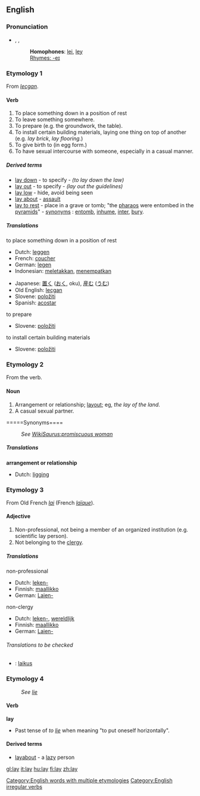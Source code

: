==English==
[[Category:English words with multiple etymologies]]

{{rank|open|therefore|feet|324|lay|along|four|wish}}

===Pronunciation===
*{{AHD|lā}}, {{IPA|/leɪ/}}, {{SAMPA|/leI/}}
*:'''Homophones''': [[lei]], [[ley]]
*:[[Rhymes:English:-eɪ|Rhymes: -eɪ]]

===Etymology 1===
From {{OE.}} ''[[lecgan]]''.

====Verb====
[[Category:English irregular verbs]]
{{en-verb2|'''to lay'''|'''[[lays]]'''|'''[[laid]]'''|'''[[laid]]'''|'''[[laying]]'''}}

# To place something down in a position of rest
# To leave something somewhere.
# To prepare (e.g. the groundwork, the table).
# To install certain building materials, laying one thing on top of another (e.g. ''lay brick'', ''lay flooring''.)
# To give birth to (in egg form.)
# To have sexual intercourse with someone, especially in a casual manner.

=====Derived terms=====
* [[lay down]] - to specify - ''(to lay down the law)''
* [[lay out]] - to specify - ''(lay out the guidelines)''
* [[lay low]] - hide, avoid being seen
* [[lay about]] - [[assault]]
* [[lay to rest]] - place in a grave or tomb; "the [[pharao]]s were entombed in the [[pyramid]]s" - [[synonym]]s : [[entomb]], [[inhume]], [[inter]], [[bury]].

=====Translations=====
;to place something down in a position of rest
{{top}}
*Dutch: [[leggen]]
*French: [[coucher]]
*German: [[legen]]
*Indonesian: [[letak|meletakkan]], [[tempat|menempatkan]]
{{mid}}
*Japanese: [[置く]] ([[おく]], oku), [[産む]] ([[うむ]])
*Old English: [[lecgan]]
*Slovene: [[položiti]]
*Spanish: [[acostar]]
{{bottom}}

;to prepare
{{top}}
{{mid}}
*Slovene: [[položiti]]
{{bottom}}

;to install certain building materials
{{top}}
{{mid}}
*Slovene: [[položiti]]
{{bottom}}

===Etymology 2===
From the verb.

====Noun====
{{en-noun|lay|lays}} 
# Arrangement or relationship; [[layout]]; eg, ''the lay of the land''.
# A casual sexual partner.

=====Synonyms====
: ''See [[WikiSaurus:promiscuous woman]]''

=====Translations=====
'''arrangement or relationship'''
*Dutch: [[ligging]] {{f}}

===Etymology 3===
From Old French ''[[lai]]'' (French ''[[laïque]]'').

====Adjective====
{{en-ad2|'''lay'''|-|-}}
# Non-professional, not being a member of an organized institution (e.g. scientific lay person).
# Not belonging to the [[clergy]].

=====Translations=====
;non-professional
{{top}}
*Dutch: [[leken-]]
*Finnish: [[maallikko]]
*German: [[Laien-]]
{{mid}}
{{bottom}}

;non-clergy
{{top}}
*Dutch: [[leken-]], [[wereldlijk]]
*Finnish: [[maallikko]]
*German: [[Laien-]]
{{mid}}
{{bottom}}

======Translations to be checked======
{{checktrans}}

*{{ttbc|Hungarian}}: [[laikus]]

===Etymology 4===
: ''See [[lie]]''

====Verb====
'''lay'''
*Past tense of ''to [[lie#Etymology 1|lie]]'' when meaning "to put oneself horizontally".

====Derived terms====
*[[layabout]] - a [[lazy]] person

[[gl:lay]]
[[it:lay]]
[[hu:lay]]
[[fi:lay]]
[[zh:lay]]